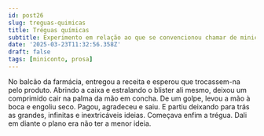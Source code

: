 ```yaml
---
id: post26
slug: treguas-quimicas
title: Tréguas químicas
subtitle: Experimento em relação ao que se convencionou chamar de miniconto
date: '2025-03-23T11:32:56.358Z'
draft: false
tags: [miniconto, prosa]
---
```

No balcão da farmácia, entregou a receita e esperou que trocassem-na pelo produto. 
Abrindo a caixa e estralando o blister ali mesmo, deixou um
comprimido cair na palma da mão em concha. De um golpe, levou a mão à boca
e engoliu seco. Pagou, agradeceu e saiu. E partiu deixando para trás 
as grandes, infinitas e inextricáveis ideias. Começava enfim a trégua. 
Dali em diante o plano era não ter a menor ideia.
